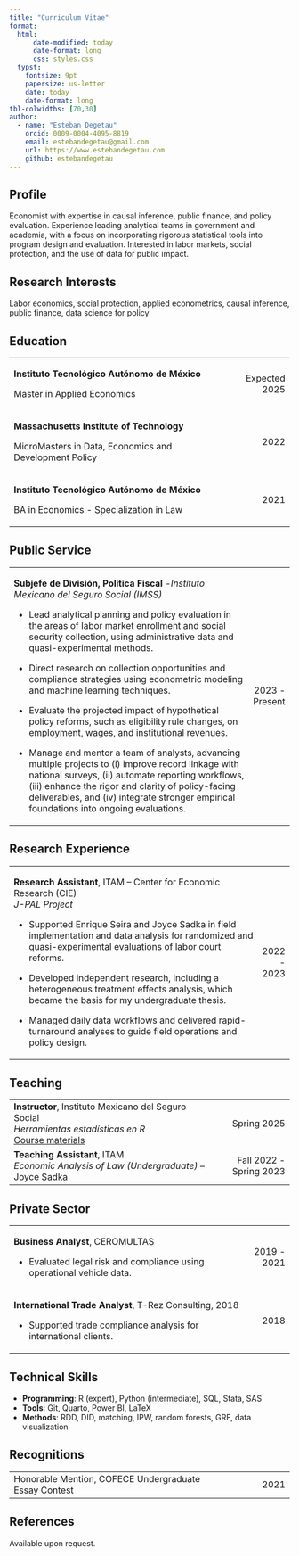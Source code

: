 ```yaml
---
title: "Curriculum Vitae"
format: 
  html: 
      date-modified: today
      date-format: long
      css: styles.css
  typst: 
    fontsize: 9pt
    papersize: us-letter
    date: today
    date-format: long
tbl-colwidths: [70,30]
author: 
  - name: "Esteban Degetau"
    orcid: 0009-0004-4095-8819
    email: estebandegetau@gmail.com
    url: https://www.estebandegetau.com
    github: estebandegetau
---
```


## Profile

Economist with expertise in causal inference, public finance, and policy evaluation. Experience leading analytical teams in government and academia, with a focus on incorporating rigorous statistical tools into program design and evaluation. Interested in labor markets, social protection, and the use of data for public impact.

## Research Interests

Labor economics, social protection, applied econometrics, causal inference, public finance, data science for policy

## Education

+:-------------------------------------------------------+--------------:+
| **Instituto Tecnológico Autónomo de México**           | Expected 2025 |
|                                                        |               |
| Master in Applied Economics                            |               |
+--------------------------------------------------------+---------------+
| **Massachusetts Institute of Technology**              | 2022          |
|                                                        |               |
| MicroMasters in Data, Economics and Development Policy |               |
+--------------------------------------------------------+---------------+
| **Instituto Tecnológico Autónomo de México**           | 2021          |
|                                                        |               |
| BA in Economics - Specialization in Law                |               |
+--------------------------------------------------------+---------------+

## Public Service

+:-------------------------------------------------------------------------------------------------------------------------------------------------------------------------------------------------------------------------------------------------------------------------------------------------------------+---------------:+
| **Subjefe de División, Política Fiscal** -*Instituto Mexicano del Seguro Social (IMSS)*                                                                                                                                                                                                                      | 2023 - Present |
|                                                                                                                                                                                                                                                                                                              |                |
| -   Lead analytical planning and policy evaluation in the areas of labor market enrollment and social security collection, using administrative data and quasi-experimental methods.                                                                                                                         |                |
|                                                                                                                                                                                                                                                                                                              |                |
| -   Direct research on collection opportunities and compliance strategies using econometric modeling and machine learning techniques.                                                                                                                                                                        |                |
|                                                                                                                                                                                                                                                                                                              |                |
| -   Evaluate the projected impact of hypothetical policy reforms, such as eligibility rule changes, on employment, wages, and institutional revenues.                                                                                                                                                        |                |
|                                                                                                                                                                                                                                                                                                              |                |
| -   Manage and mentor a team of analysts, advancing multiple projects to (i) improve record linkage with national surveys, (ii) automate reporting workflows, (iii) enhance the rigor and clarity of policy-facing deliverables, and (iv) integrate stronger empirical foundations into ongoing evaluations. |                |
+--------------------------------------------------------------------------------------------------------------------------------------------------------------------------------------------------------------------------------------------------------------------------------------------------------------+----------------+

## Research Experience

+:----------------------------------------------------------------------------------------------------------------------------------------------------------------+------------:+
| **Research Assistant**, ITAM – Center for Economic Research (CIE)\                                                                                              | 2022 - 2023 |
| *J-PAL Project*                                                                                                                                                 |             |
|                                                                                                                                                                 |             |
| -   Supported Enrique Seira and Joyce Sadka in field implementation and data analysis for randomized and quasi-experimental evaluations of labor court reforms. |             |
|                                                                                                                                                                 |             |
| <!-- -->                                                                                                                                                        |             |
|                                                                                                                                                                 |             |
| -   Developed independent research, including a heterogeneous treatment effects analysis, which became the basis for my undergraduate thesis.                   |             |
|                                                                                                                                                                 |             |
| <!-- -->                                                                                                                                                        |             |
|                                                                                                                                                                 |             |
| -   Managed daily data workflows and delivered rapid-turnaround analyses to guide field operations and policy design.                                           |             |
+-----------------------------------------------------------------------------------------------------------------------------------------------------------------+-------------+

## Teaching

+------------------------------------------------------------------------+------------------------:+
| **Instructor**, Instituto Mexicano del Seguro Social\                  | Spring 2025             |
| *Herramientas estadísticas en R*\                                      |                         |
| [Course materials](https://estebandegetau.com/Statistical-tools-in-R/) |                         |
+------------------------------------------------------------------------+-------------------------+
| **Teaching Assistant**, ITAM\                                          | Fall 2022 - Spring 2023 |
| *Economic Analysis of Law (Undergraduate)* – Joyce Sadka               |                         |
+------------------------------------------------------------------------+-------------------------+

## Private Sector

+:------------------------------------------------------------------------+-------------:+
| **Business Analyst**, CEROMULTAS                                        | 2019 - 2021  |
|                                                                         |              |
| -   Evaluated legal risk and compliance using operational vehicle data. |              |
+-------------------------------------------------------------------------+--------------+
| **International Trade Analyst**, T-Rez Consulting, 2018                 | 2018         |
|                                                                         |              |
| -   Supported trade compliance analysis for international clients.      |              |
+-------------------------------------------------------------------------+--------------+

## Technical Skills

-   **Programming**: R (expert), Python (intermediate), SQL, Stata, SAS\
-   **Tools**: Git, Quarto, Power BI, LaTeX\
-   **Methods**: RDD, DID, matching, IPW, random forests, GRF, data visualization

## Recognitions

+:------------------------------------------------------+--------------:+
| Honorable Mention, COFECE Undergraduate Essay Contest | 2021          |
+-------------------------------------------------------+---------------+

## References

Available upon request.
